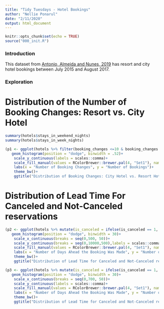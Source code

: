 ---
title: "Tidy Tuesdays - Hotel Bookings"
author: "Nellie Ponarul"
date: "2/11/2020"
output: html_document
---

```{r setup, include=FALSE, results = "hide"}
knitr::opts_chunk$set(echo = TRUE)
source("000_init.R")
```

### Introduction
This dataset from [Antonio, Almeida and Nunes, 2019](https://www.sciencedirect.com/science/article/pii/S2352340918315191#bib3) has resort and city hotel bookings between July 2015 and August 2017. 

### Exploration

# Distribution of the Number of Booking Changes: Resort vs. City Hotel

```{r, echo = FALSE, results = "hide"}
summary(hotels$stays_in_weekend_nights)
summary(hotels$stays_in_week_nights)

(p1 <- ggplot(hotels %>% filter(booking_changes <=10 & booking_changes >= 1), aes(x = booking_changes, fill = hotel))+
   geom_histogram(position = "dodge", binwidth = .52)+
    scale_y_continuous(labels = scales::comma)+
    scale_fill_manual(values = RColorBrewer::brewer.pal(4, "Set1"), name = "Type of Hotel")+ # selected from RColorBrewer::brewer_pal("Blues")
    labs(x = "Number of Booking Changes", y = "Number of Bookings")+
    theme_bw()+
    ggtitle("Distribution of Booking Changes: City Hotel vs. Resort Hotel", subtitle = "Limited to bookings with at least one change and less than 10 changes"))

```

# Distribution of Lead Time For Canceled and Not-Canceled reservations


```{r, echo = FALSE}

(p2 <- ggplot(hotels %>% mutate(is_canceled = ifelse(is_canceled == 1, "Canceled", "Not Canceled")) %>% filter(hotel == "Resort Hotel"), aes(x = lead_time, fill = is_canceled))+
   geom_histogram(position = "dodge", binwidth = 30)+
    scale_x_continuous(breaks = seq(0,500, 50))+
    scale_y_continuous(breaks = seq(0,10000,500),labels = scales::comma)+
    scale_fill_manual(values = RColorBrewer::brewer.pal(4, "Set1"), name = "Type of Hotel")+ 
    labs(x = "Number of Days Ahead the Booking Was Made", y = "Number of Bookings")+
    theme_bw()+
    ggtitle("Distribution of Lead Time for Canceled and Not-Canceled reservations", subtitle = "Resort Hotels Only"))

```

```{r, echo = FALSE}
(p3 <- ggplot(hotels %>% mutate(is_canceled = ifelse(is_canceled == 1, "Canceled", "Not Canceled")) %>% filter(hotel == "City Hotel"), aes(x = lead_time, fill = is_canceled))+
   geom_histogram(position = "dodge", binwidth = 30)+
    scale_x_continuous(breaks = seq(0,700, 50))+
    scale_y_continuous(labels = scales::comma)+
    scale_fill_manual(values = RColorBrewer::brewer.pal(4, "Set1"), name = "Type of Hotel")+ 
    labs(x = "Number of Days Ahead the Booking Was Made", y = "Number of Bookings")+
    theme_bw()+
    ggtitle("Distribution of Lead Time for Canceled and Not-Canceled reservations", subtitle = "City Hotels Only"))
```

